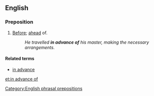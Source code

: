 ==English==
===Preposition===
{{en-prep|pos=[[in]] [[advance]] [[of]]}}

# [[before|Before]]; [[ahead]] of.
#:''He travelled '''in advance of''' his master, making the necessary arrangements.''

====Related terms====
*[[in advance]]
[[Category:English phrasal prepositions]]

[[et:in advance of]]